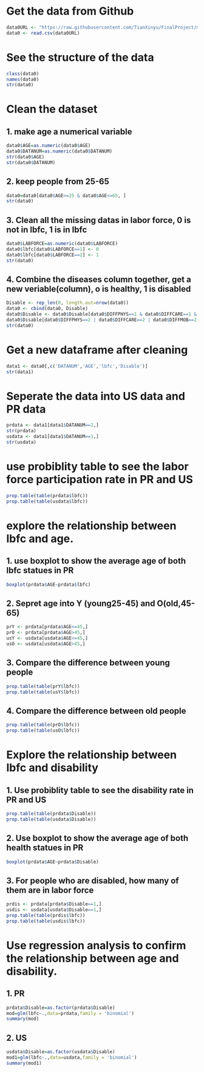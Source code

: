 
# Get the data from Github
```r
data0URL <- "https://raw.githubusercontent.com/TianXinyu/FinalProject/master/usa_00003.csv"
data0 <- read.csv(data0URL)
```

# See the structure of the data
```r
class(data0)
names(data0)
str(data0)
```

# Clean the dataset
## 1. make age a numerical variable
```r
data0$AGE=as.numeric(data0$AGE)
data0$DATANUM=as.numeric(data0$DATANUM)
str(data0$AGE)
str(data0$DATANUM)
```

## 2. keep people from 25-65
```r
data0=data0[data0$AGE>=25 & data0$AGE<=65, ]
str(data0)
```

## 3. Clean all the missing datas in labor force, 0 is not in lbfc, 1 is in lbfc
```r
data0$LABFORCE=as.numeric(data0$LABFORCE)
data0$lbfc[data0$LABFORCE==1] <- 0
data0$lbfc[data0$LABFORCE==2] <- 1
str(data0)
```

## 4. Combine the diseases column together, get a new veriable(column), o is healthy, 1 is disabled
```r
Disable <- rep_len(0, length.out=nrow(data0))
data0 <- cbind(data0, Disable)
data0$Disable <- data0$Disable[data0$DIFFPHYS==1 & data0$DIFFCARE==1 & data0$DIFFMOB==1 & data0$DIFFSENS==1 & data0$DIFFEYE==1 & data0$DIFFHEAR==1] <-0
data0$Disable[data0$DIFFPHYS==2 | data0$DIFFCARE==2 | data0$DIFFMOB==2 |  data0$DIFFSENS==2 | data0$DIFFEYE==2 |  data0$DIFFHEAR==2] <-1
str(data0)
```

# Get a new dataframe after cleaning
```r
data1 <- data0[,c('DATANUM','AGE','lbfc','Disable')]
str(data1)
```

# Seperate the data into US data and PR data
```r
prdata <- data1[data1$DATANUM==2,]
str(prdata)
usdata <- data1[data1$DATANUM==1,]
str(usdata)
```

# use probiblity table to see the labor force participation rate in PR and US
```r
prop.table(table(prdata$lbfc))
prop.table(table(usdata$lbfc))
```

# explore the relationship between lbfc and age.
## 1. use boxplot to show the average age of both lbfc statues in PR
```r
boxplot(prdata$AGE~prdata$lbfc)
```

## 2. Sepret age into Y (young25-45) and O(old,45-65)
```r
prY <- prdata[prdata$AGE<=45,]
prO <- prdata[prdata$AGE>45,]
usY <- usdata[usdata$AGE<=45,]
usO <- usdata[usdata$AGE>45,]
```

## 3. Compare the difference between young people
```r
prop.table(table(prY$lbfc))
prop.table(table(usY$lbfc))
```

## 4. Compare the difference between old people
```r
prop.table(table(prO$lbfc))
prop.table(table(usO$lbfc))
```

# Explore the relationship between lbfc and disability
## 1. Use probiblity table to see the disability rate in PR and US
```r
prop.table(table(prdata$Disable))
prop.table(table(usdata$Disable))
```

## 2. Use boxplot to show the average age of both health statues in PR
```r
boxplot(prdata$AGE~prdata$Disable)
```

## 3. For people who are disabled, how many of them are in labor force
```r
prdis <- prdata[prdata$Disable==1,]
usdis <- usdata[usdata$Disable==1,]
prop.table(table(prdis$lbfc))
prop.table(table(usdis$lbfc))
```

# Use regression analysis to confirm the relationship between age and disability.
## 1. PR
```r
prdata$Disable=as.factor(prdata$Disable)
mod=glm(lbfc~.,data=prdata,family = 'binomial')
summary(mod)
```

## 2. US
```r
usdata$Disable=as.factor(usdata$Disable)
mod1=glm(lbfc~.,data=usdata,family = 'binomial')
summary(mod1)
```
